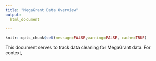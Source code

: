 ```yaml
---
title: "MegaGrant Data Overview"
output:
  html_document

---
```


```r
knitr::opts_chunk$set(message=FALSE,warning=FALSE, cache=TRUE)
```

This document serves to track data cleaning for MegaGrant data. For context, 
